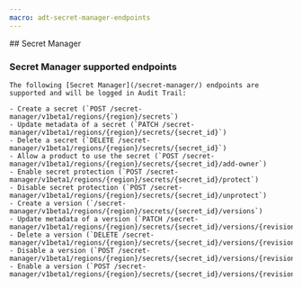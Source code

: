 ```yaml
---
macro: adt-secret-manager-endpoints
---
```


<Accordion>
  ## Secret Manager

  ### Secret Manager supported endpoints

    The following [Secret Manager](/secret-manager/) endpoints are supported and will be logged in Audit Trail:

    - Create a secret (`POST /secret-manager/v1beta1/regions/{region}/secrets`)
    - Update metadata of a secret (`PATCH /secret-manager/v1beta1/regions/{region}/secrets/{secret_id}`)
    - Delete a secret (`DELETE /secret-manager/v1beta1/regions/{region}/secrets/{secret_id}`)
    - Allow a product to use the secret (`POST /secret-manager/v1beta1/regions/{region}/secrets/{secret_id}/add-owner`)
    - Enable secret protection (`POST /secret-manager/v1beta1/regions/{region}/secrets/{secret_id}/protect`)
    - Disable secret protection (`POST /secret-manager/v1beta1/regions/{region}/secrets/{secret_id}/unprotect`)
    - Create a version (`/secret-manager/v1beta1/regions/{region}/secrets/{secret_id}/versions`)
    - Update metadata of a version (`PATCH /secret-manager/v1beta1/regions/{region}/secrets/{secret_id}/versions/{revision}`)
    - Delete a version (`DELETE /secret-manager/v1beta1/regions/{region}/secrets/{secret_id}/versions/{revision}`)
    - Disable a version (`POST /secret-manager/v1beta1/regions/{region}/secrets/{secret_id}/versions/{revision}/disable`)
    - Enable a version (`POST /secret-manager/v1beta1/regions/{region}/secrets/{secret_id}/versions/{revision}/enable`)
</Accordion>
